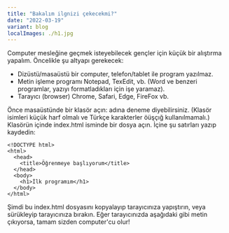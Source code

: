 ```yaml
---
title: "Bakalım ilgnizi çekecekmi?"
date: "2022-03-19"
variant: blog
localImages: ./h1.jpg
---
```



Computer mesleğine geçmek isteyebilecek gençler için küçük bir alıştırma yapalım. Öncelikle şu altyapı gerekecek:

- Dizüstü/masaüstü bir computer, telefon/tablet ile program yazılmaz.
- Metin işleme programı Notepad, TexEdit, vb. (Word ve benzeri programlar, yazıyı formatladıkları için işe yaramaz).
- Tarayıcı (browser) Chrome, Safari, Edge, FireFox vb.

Önce masaüstünde bir klasör açın: adına deneme diyebilirsiniz. (Klasör isimleri küçük harf olmalı ve Türkçe karakterler öüşçığ kullanılmamalı.)
Klasörün içinde index.html isminde bir dosya açın. İçine şu satırları yazıp kaydedin:

```
<!DOCTYPE html>
<html>
  <head>
    <title>Öğrenmeye başlıyorum</title>
  </head>
  <body>
    <h1>İlk programım</h1>
  </body>
</html>
```

Şimdi bu index.html dosyasını kopyalayıp tarayıcınıza yapıştırın, veya sürükleyip tarayıcınıza bırakın.
Eğer tarayıcınızda aşağıdaki gibi metin çıkıyorsa, tamam sizden computer'cu olur!

<GatsbyImage alt="görüntü" image={getImage(props.localImages[0])} />
